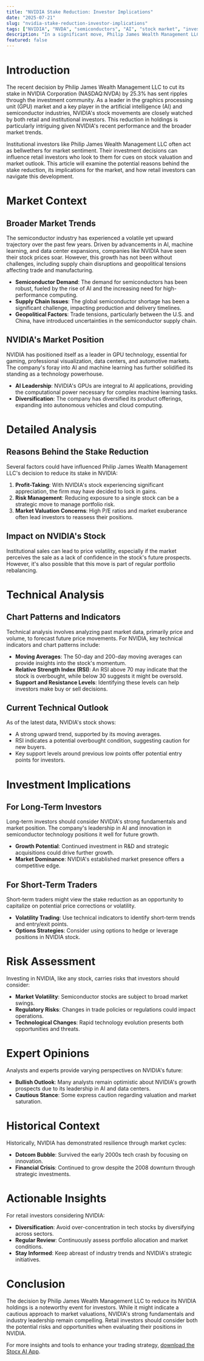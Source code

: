 ```yaml
---
title: "NVIDIA Stake Reduction: Investor Implications"
date: "2025-07-21"
slug: "nvidia-stake-reduction-investor-implications"
tags: ["NVIDIA", "NVDA", "semiconductors", "AI", "stock market", "investing", "technical analysis", "investment strategy", "financial news", "market trends"]
description: "In a significant move, Philip James Wealth Management LLC has reduced its holdings in NVIDIA Corporation (NASDAQ:NVDA) by 25.3% during the first quarter. This decision comes amid NVIDIA's burgeoning role in the AI and semiconductor sectors. The stake reduction by such an influential institutional investor raises questions about the future trajectory of NVIDIA's stock price and broader market dynamics. The decision could signal a re-evaluation of risk or profit-taking after a period of significant gains. For retail investors, understanding the implications of such institutional actions is crucial for making informed investment decisions. This article delves into the factors influencing this decision, the current market context, and what it means for investors holding or considering NVIDIA shares."
featured: false
---
```


# Introduction

The recent decision by Philip James Wealth Management LLC to cut its stake in NVIDIA Corporation (NASDAQ:NVDA) by 25.3% has sent ripples through the investment community. As a leader in the graphics processing unit (GPU) market and a key player in the artificial intelligence (AI) and semiconductor industries, NVIDIA's stock movements are closely watched by both retail and institutional investors. This reduction in holdings is particularly intriguing given NVIDIA's recent performance and the broader market trends.

Institutional investors like Philip James Wealth Management LLC often act as bellwethers for market sentiment. Their investment decisions can influence retail investors who look to them for cues on stock valuation and market outlook. This article will examine the potential reasons behind the stake reduction, its implications for the market, and how retail investors can navigate this development.

# Market Context

## Broader Market Trends

The semiconductor industry has experienced a volatile yet upward trajectory over the past few years. Driven by advancements in AI, machine learning, and data center expansions, companies like NVIDIA have seen their stock prices soar. However, this growth has not been without challenges, including supply chain disruptions and geopolitical tensions affecting trade and manufacturing.

- **Semiconductor Demand**: The demand for semiconductors has been robust, fueled by the rise of AI and the increasing need for high-performance computing.
- **Supply Chain Issues**: The global semiconductor shortage has been a significant challenge, impacting production and delivery timelines.
- **Geopolitical Factors**: Trade tensions, particularly between the U.S. and China, have introduced uncertainties in the semiconductor supply chain.

## NVIDIA's Market Position

NVIDIA has positioned itself as a leader in GPU technology, essential for gaming, professional visualization, data centers, and automotive markets. The company's foray into AI and machine learning has further solidified its standing as a technology powerhouse.

- **AI Leadership**: NVIDIA's GPUs are integral to AI applications, providing the computational power necessary for complex machine learning tasks.
- **Diversification**: The company has diversified its product offerings, expanding into autonomous vehicles and cloud computing.

# Detailed Analysis

## Reasons Behind the Stake Reduction

Several factors could have influenced Philip James Wealth Management LLC's decision to reduce its stake in NVIDIA:

1. **Profit-Taking**: With NVIDIA's stock experiencing significant appreciation, the firm may have decided to lock in gains.
2. **Risk Management**: Reducing exposure to a single stock can be a strategic move to manage portfolio risk.
3. **Market Valuation Concerns**: High P/E ratios and market exuberance often lead investors to reassess their positions.

## Impact on NVIDIA's Stock

Institutional sales can lead to price volatility, especially if the market perceives the sale as a lack of confidence in the stock's future prospects. However, it's also possible that this move is part of regular portfolio rebalancing.

# Technical Analysis

## Chart Patterns and Indicators

Technical analysis involves analyzing past market data, primarily price and volume, to forecast future price movements. For NVIDIA, key technical indicators and chart patterns include:

- **Moving Averages**: The 50-day and 200-day moving averages can provide insights into the stock's momentum.
- **Relative Strength Index (RSI)**: An RSI above 70 may indicate that the stock is overbought, while below 30 suggests it might be oversold.
- **Support and Resistance Levels**: Identifying these levels can help investors make buy or sell decisions.

## Current Technical Outlook

As of the latest data, NVIDIA's stock shows:

- A strong upward trend, supported by its moving averages.
- RSI indicates a potential overbought condition, suggesting caution for new buyers.
- Key support levels around previous low points offer potential entry points for investors.

# Investment Implications

## For Long-Term Investors

Long-term investors should consider NVIDIA's strong fundamentals and market position. The company's leadership in AI and innovation in semiconductor technology positions it well for future growth.

- **Growth Potential**: Continued investment in R&D and strategic acquisitions could drive further growth.
- **Market Dominance**: NVIDIA's established market presence offers a competitive edge.

## For Short-Term Traders

Short-term traders might view the stake reduction as an opportunity to capitalize on potential price corrections or volatility.

- **Volatility Trading**: Use technical indicators to identify short-term trends and entry/exit points.
- **Options Strategies**: Consider using options to hedge or leverage positions in NVIDIA stock.

# Risk Assessment

Investing in NVIDIA, like any stock, carries risks that investors should consider:

- **Market Volatility**: Semiconductor stocks are subject to broad market swings.
- **Regulatory Risks**: Changes in trade policies or regulations could impact operations.
- **Technological Changes**: Rapid technology evolution presents both opportunities and threats.

# Expert Opinions

Analysts and experts provide varying perspectives on NVIDIA's future:

- **Bullish Outlook**: Many analysts remain optimistic about NVIDIA's growth prospects due to its leadership in AI and data centers.
- **Cautious Stance**: Some express caution regarding valuation and market saturation.

# Historical Context

Historically, NVIDIA has demonstrated resilience through market cycles:

- **Dotcom Bubble**: Survived the early 2000s tech crash by focusing on innovation.
- **Financial Crisis**: Continued to grow despite the 2008 downturn through strategic investments.

# Actionable Insights

For retail investors considering NVIDIA:

- **Diversification**: Avoid over-concentration in tech stocks by diversifying across sectors.
- **Regular Review**: Continuously assess portfolio allocation and market conditions.
- **Stay Informed**: Keep abreast of industry trends and NVIDIA's strategic initiatives.

# Conclusion

The decision by Philip James Wealth Management LLC to reduce its NVIDIA holdings is a noteworthy event for investors. While it might indicate a cautious approach to market valuations, NVIDIA's strong fundamentals and industry leadership remain compelling. Retail investors should consider both the potential risks and opportunities when evaluating their positions in NVIDIA.

For more insights and tools to enhance your trading strategy, [download the Stocx AI App](https://stocx.co).
